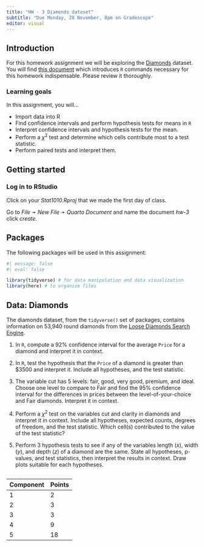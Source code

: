 ```yaml
---
title: "HW - 3 Diamonds dataset"
subtitle: "Due Monday, 28 November, 8pm on Gradescope"
editor: visual
---
```


## Introduction

For this homework assignment we will be exploring the [Diamonds](https://www.diamondse.info/) dataset. You will find [this document](https://stats1010-f22.github.io/website/supplemental/tests_R.html#comparison) which introduces `R` commands necessary for this homework indispensable. Please review it thoroughly.

### Learning goals

In this assignment, you will...

-   Import data into R
-   Find confidence intervals and perform hypothesis tests for means in `R`
-   Interpret confidence intervals and hypothesis tests for the mean.
-   Perform a $\chi^2$ test and determine which cells contribute most to a test statistic.
-   Perform paired tests and interpret them.

## Getting started

### Log in to RStudio

Click on your *Stat1010.Rproj* that we made the first day of class.

Go to *File* ➛ *New File* ➛ *Quarto Document* and name the document *hw-3* click *create.*

## Packages

The following packages will be used in this assignment:

```r
#| message: false
#| eval: false

library(tidyverse) # for data manipulation and data visualization
library(here) # to organize files
```

## Data: Diamonds

The diamonds dataset, from the `tidyverse()` set of packages, contains information on 53,940 round diamonds from the [Loose Diamonds Search Engine](https://www.diamondse.info/).

1.  In `R`, compute a 92% confidence interval for the average `Price` for a diamond and interpret it in context.

2.  In `R`, test the hypothesis that the `Price` of a diamond is greater than \$3500 and interpret it. Include all hypotheses, and the test statistic.

3.  The variable cut has 5 levels: fair, good, very good, premium, and ideal. Choose one level to compare to Fair and find the 95% confidence interval for the differences in prices between the level-of-your-choice and Fair diamonds. Interpret it in context.

4.  Perform a $\chi^2$ test on the variables cut and clarity in diamonds and interpret it in context. Include all hypotheses, expected counts, degrees of freedom, and the test statistic. Which cell(s) contributed to the value of the test statistic?

5.  Perform 3 hypothesis tests to see if any of the variables length ($x$), width ($y$), and depth ($z$) of a diamond are the same. State all hypotheses, p-values, and test statistics, then interpret the results in context. Draw plots suitable for each hypotheses.

## 

| Component | Points |
|-----------|--------|
| 1         | 2      |
| 2         | 3      |
| 3         | 3      |
| 4         | 9      |
| 5         | 18     |
